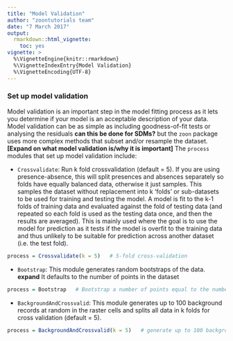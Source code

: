 ```yaml
---
title: "Model Validation"
author: "zoontutorials team"
date: "7 March 2017"
output:
  rmarkdown::html_vignette:
    toc: yes
vignette: >
  %\VignetteEngine{knitr::rmarkdown}
  %\VignetteIndexEntry{Model Validation}
  %\VignetteEncoding{UTF-8}
---
```



### Set up model validation

Model validation is an important step in the model fitting process as it lets you determine if your model is an acceptable description of your data. Model validation can be as simple as including goodness-of-fit tests or analysing the residuals **can this be done for SDMs?** but the `zoon` package uses more complex methods that subset and/or resample the dataset. **[Expand on what model validation is/why it is important]** The `process` modules that set up model validation include:

*	`Crossvalidate`: Run k fold crossvalidation (default = 5). If you are using presence-absence, this will split presences and absences separately so folds have equally balanced data, otherwise it just samples. This samples the dataset without replacement into k 'folds' or sub-datasets to be used for training and testing the model. A model is fit to the k-1 folds of training data and evaluated against the fold of testing data (and repeated so each fold is used as the testing data once, and then the results are averaged). This is mainly used where the goal is to use the model for prediction as it tests if the model is overfit to the training data and thus unlikely to be suitable for prediction across another dataset (i.e. the test fold). 

```r
process = Crossvalidate(k = 5)   # 5-fold cross-validation
```

*	`Bootstrap`: This module generates random bootstraps of the data. **expand** It defaults to the number of points in the dataset

```r
process = Bootstrap   # Bootstrap a number of points equal to the number of points in the dataset
```

*	`BackgroundAndCrossvalid`: This module generates up to 100 background records at random in the raster cells and splits all data in k folds for cross validation (default = 5).

```r
process = BackgroundAndCrossvalid(k = 5)   # generate up to 100 background points, and the split all data into 5 folds for cross validation
```
